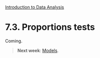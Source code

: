 <style>@import url(style.css);</style>
[Introduction to Data Analysis](index.html "Course index")

# 7.3. Proportions tests

Coming.

> __Next week__: [Models](080_models.html).
